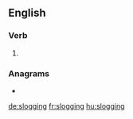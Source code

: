 ==English==

===Verb===
{{head|en|present participle}}

# {{present participle of|slog|lang=en|nocat=1}}

===Anagrams===
* {{l|en|loggings}}

[[de:slogging]]
[[fr:slogging]]
[[hu:slogging]]